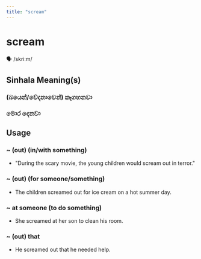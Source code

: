 ```yaml
---
title: "scream"
---
```


# scream

🗣️ /skriːm/

## Sinhala Meaning(s)

### (බයෙන්/වේදනාවෙන්) කෑගහනවා
### මොර දෙනවා

## Usage

### ~ (out) (in/with something)

- "During the scary movie, the young children would scream out in terror."


### ~ (out) (for someone/something)

- The children screamed out for ice cream on a hot summer day.


### ~ at someone (to do something)

- She screamed at her son to clean his room.


### ~ (out) that

- He screamed out that he needed help. 

